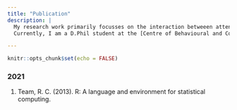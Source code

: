 ```yaml
---
title: "Publication"
description: |
  My research work primarily focusses on the interaction betweeen attention and consiousness experience.
  Currently, I am a D.Phil student at the [Centre of Behavioural and Cognitive Sciences (CBCS), University of Allahabad, India](https://cbcs.ac.in/) 

---
```


```r
knitr::opts_chunk$set(echo = FALSE)
```

### 2021

1. Team, R. C. (2013). R: A language and environment for statistical computing.

